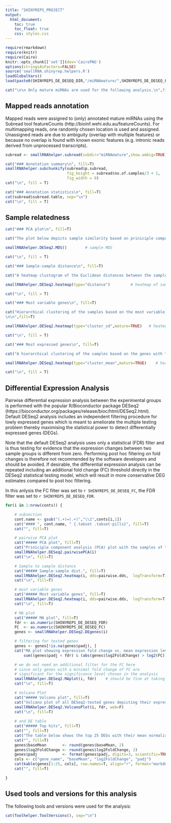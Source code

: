 ```yaml
---
title: "SHINYREPS_PROJECT"
output:
  html_document:
    toc: true
    toc_float: true
    css: styles.css
---
```


<div class="contentbox">

```r
require(rmarkdown)
require(knitr)
require(Cairo)                                                    
knitr::opts_chunk[['set']](dev='CairoPNG')
options(stringsAsFactors=FALSE)
source('smallRNA.shinyrep.helpers.R')
loadGlobalVars()
load(paste0(SHINYREPS_DE_DESEQ_DIR,"/miRNAmature/",SHINYREPS_DE_DESEQ_FILE), envir=.GlobalEnv)  # the outcome from the DE analysis
``` 


<div class="solidbox">

```r

cat("\n\n Only mature miRNAs are used for the following analysis.\n",fill=T)

```
</div>


## Mapped reads annotation {.tabset .tabset-pills} 

Mapped reads were assigned to (only) annotated mature miRNAs using the Subread tool featureCounts (http://bioinf.wehi.edu.au/featureCounts). For multimapping reads, one randomly chosen location is used and assigned. Unassigned reads are due to ambiguity (overlap with multiple features) or because no overlap is found with known exonic features (e.g. intronic reads derived from unprocessed transcripts). 

```r
subread <- smallRNAhelper.subread(subdir="miRNAmature",show.ambig=TRUE)

cat("### Annotation summary\n", fill=T)
smallRNAhelper.subchunkify(subread$p.subread,
                           fig_height = subread$no.of.samples/3 + 1,
                           fig_width = 9)
cat("\n", fill = T)

cat("### Annotation statistics\n", fill=T)
cat(subread$subread.table, sep="\n")
cat("\n", fill = T)

```


## Sample relatedness {.tabset .tabset-pills}


```r

cat("### PCA plot\n", fill=T)

cat("The plot below depicts sample similarity based on priniciple component analysis (PCA) with the 500 genes showing the highest variance. Overall, replicates are expected to show relatively small distances between them, while sample groups often show higher distances between them, depending on the magnitude of expression changes. If the samples cluster other than by group, there might be sample prep batch effects or some other unaccounted biological/technical factors in the experiment.\n\n",fill=T)

smallRNAhelper.DESeq2.MDS()        # sample MDS 

cat("\n", fill = T)

```


```r

cat("### Sample-sample distance\n", fill=T)

cat("A heatmap clustogram of the Euclidean distances between the samples gives an intuitive measure of sample similarity (similarities of samples to themselves (diagonal) are set to NA):\n\n",fill=T)

smallRNAhelper.DESeq2.heatmap(type="distance")         # heatmap of sample to sample distances

cat("\n", fill = T)

```


```r

cat("### Most variable genes\n", fill=T)

cat("Hierarchical clustering of the samples based on the most variable genes reveals replicate consistency and can spot batches of samples related by other characteristics rather than condition.
\n\n",fill=T)

smallRNAhelper.DESeq2.heatmap(type="cluster_sd",mature=TRUE)   # heatmap of top variant 'n' genes of the rlog transformed counts (normalized and stabilized)

cat("\n", fill = T)

```


```r

cat("### Most expressed genes\n", fill=T)

cat("A hierarchical clustering of the samples based on the genes with the highest average expression is shown below.\n\n",fill=T)

smallRNAhelper.DESeq2.heatmap(type="cluster_mean",mature=TRUE)    # heatmap of top variant 'n' genes of the rlog transformed counts (normalized and stabilized)

cat("\n", fill = T)

```


## Differential Expression Analysis 

Pairwise differential expression analysis between the experimental groups is performed with the popular R/Bioconductor package DESeq2 (https://bioconductor.org/packages/release/bioc/html/DESeq2.html). Default DESeq2 analysis includes an independent filtering procedure for lowly expressed genes which is meant to ameliorate the multiple testing problem thereby maximising the statistical power to detect differentially expressed genes (DEGs).

Note that the default DESeq2 analysis uses only a statistical (FDR) filter and is thus testing for evidence that the expression changes between two sample groups is different from zero. Performing post hoc filtering on fold changes is therefore not recommended by the software developers and should be avoided. If desirable, the differential expression analysis can be repeated including an additional fold change (FC) threshold directly in the DESeq2 statistical testing model, which will result in more conservative DEG estimates compared to post hoc filtering.

In this anlysis the FC filter was set to `r SHINYREPS_DE_DESEQ_FC`, the FDR filter was set to `r SHINYREPS_DE_DESEQ_FDR`.  

```r
for(i in 1:nrow(conts)) {

    # subsection
    cont.name <- gsub("(.+)=(.+)","\\1",conts[i,1])
    cat("#### ", cont.name, " {.tabset .tabset-pills}", fill=T)
    cat("", fill=T)

    # pairwise PCA plot 
    cat("##### PCA plot", fill=T)
    cat("Priniciple component analysis (PCA) plot with the samples of the two analysed groups.", "\n", "\n")
    smallRNAhelper.DESeq2.pairwisePCA(i)
    cat("\n", fill=T)

    # Sample to sample distance
    cat("##### Sample-sample dist.", fill=T)
    smallRNAhelper.DESeq2.heatmap(i, dds=pairwise.dds,  logTransform=T, type="distance")
    cat("\n", fill=T)

    # most variable genes
    cat("##### Most variable genes", fill=T)
    smallRNAhelper.DESeq2.heatmap(i, dds=pairwise.dds,  logTransform=T, type="cluster_sd", mature=TRUE)
    cat("\n", fill=T)

    # MA plot
    cat("##### MA plot", fill=T)
    fdr <- as.numeric(SHINYREPS_DE_DESEQ_FDR)
    FC  <- as.numeric(SHINYREPS_DE_DESEQ_FC)
    genes <- smallRNAhelper.DESeq2.DEgenes(i)

    # filtering for tested genes
    genes <- genes[!is.na(genes$padj), ]
    cat("MA plot showing expression fold change vs. mean expression level of all annotated genes. There are", 
        sum((genes$padj < fdr) & (abs(genes$log2FoldChange) > log2(FC)), na.rm=T), "genes with a minimal FC of", FC, "highlighted in the MA plot with corrected pvalue (Benjamini and Hochberg, FDR) <", fdr, ".", "\n")

    # we do not need an additional filter for the FC here
    # since only genes with a minimal fold change of FC are
    # significant for the significance level chosen in the analysis
    smallRNAhelper.DESeq2.MAplot(i, fdr)    # should be fine at taking the value from the UI slider
    cat("\n", fill=T)

    # Volcano Plot
    cat("##### Volcano plot", fill=T)    
    cat("Volcano plot of all DESeq2-tested genes depicting their expression fold change vs. statistical significance. The FDR <" , fdr, "hits are highlighted in red and the top 25 DEGs are labelled.", "\n", "\n")
    smallRNAhelper.DESeq2.VolcanoPlot(i, fdr, web=F)
    cat("\n", fill=T)
 
    # and DE table
    cat("##### Top hits", fill=T)
    cat("", fill=T)
    cat("The table below shows the top 25 DEGs with their mean normalised counts (baseMean), expression change (log2FoldChange) and statistical significance (padj = FDR-adjusted p-value). The complete DESeq2 results table including FPKM-normalised expression data for all genes in each sample is available in CSV and Excel format.", fill=T)
    cat("", fill=T)
    genes$baseMean       <- round(genes$baseMean, 2)
    genes$log2FoldChange <- round(genes$log2FoldChange, 2)
    genes$padj           <- format(genes$padj, digits=3, scientific=TRUE)
    cols <- c("gene_name", "baseMean", "log2FoldChange", "padj")
    cat(kable(genes[1:25, cols], row.names=T, align="r", format="markdown"), sep="\n")    # show only the top 25 genes
    cat("", fill=T)

}
```


## Used tools and versions for this analysis

The following tools and versions were used for the analysis:

```r
cat(Toolhelper.ToolVersions(), sep="\n")
```

</div>

